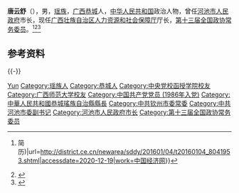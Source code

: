 '''唐云舒'''（{{bd|1963年|4月||catIdx=Tang唐}}），男，[[瑶族|瑶族]]，[[广西|广西]][[恭城|恭城]]人，[[中华人民共和国|中华人民共和国]]政治人物，曾任[[河池市人民政府|河池市人民政府]]市长，现任[[广西壮族自治区人力资源和社会保障厅|广西壮族自治区人力资源和社会保障厅]]厅长，[[第十三届全国政协常务委员|第十三届全国政协常务委员]]。<ref>{{Cite web|title=唐云舒(瑶族)任河池市代市长 原市长何辛幸已任市委书记(图{{!}}简历)|url=http://district.ce.cn/newarea/sddy/201601/04/t20160104_8041953.shtml|accessdate=2020-12-19|work=中国经济网}}</ref><ref>{{Cite web|title=唐云舒 - 市长|url=http://www.hechi.gov.cn/xxgk/ldjj/sz/t52739.shtml|accessdate=2020-12-19|work=河池市人民政府|archive-date=2020-08-10|archive-url=https://web.archive.org/web/20200810102553/http://www.hechi.gov.cn/xxgk/ldjj/sz/t52739.shtml|dead-url=yes}}</ref><ref>{{Cite web|title=广西任免蒋家柏、刘友谊、唐云舒、唐标文、李宏庆、黄洲等职务|url=http://district.ce.cn/newarea/sddy/202103/27/t20210327_36416434.shtml|accessdate=2021-04-05|work=中国经济网|archive-date=2021-07-28|archive-url=https://web.archive.org/web/20210728154836/http://district.ce.cn/newarea/sddy/202103/27/t20210327_36416434.shtml|dead-url=no}}</ref>

== 参考资料 ==
{{reflist}}

{{-}}
{{start box}}
{{s-gov|prc}}
{{s-before|[[李宁波|李宁波]]}}
{{s-title|[[广西壮族自治区人力资源和社会保障厅|广西壮族自治区人力资源和社会保障厅]]厅长|2021年3月－}}
{{s-inc}}
{{s-before|[[何辛幸|何辛幸]]}}
{{s-title|[[河池市人民政府|河池市人民政府]]市长|2015年12月－2021年2月}}
{{s-after|[[王军_(1976年5月)|王军]]}}
{{end box}}
{{中国人物小作品}}

{{Authority control}}
{{DEFAULTSORT:Tang唐}}
[[Category:唐姓|Yun]]
[[Category:瑶族人|Category:瑶族人]]
[[Category:恭城人|Category:恭城人]]
[[Category:中央党校函授学院校友|Category:中央党校函授学院校友]]
[[Category:广西师范大学校友|Category:广西师范大学校友]]
[[Category:中国共产党党员_(1986年入党)|Category:中国共产党党员 (1986年入党)]]
[[Category:中華人民共和國恭城瑤族自治縣縣長|Category:中華人民共和國恭城瑤族自治縣縣長]]
[[Category:中共钦州市委常委|Category:中共钦州市委常委]]
[[Category:中共河池市委副书记|Category:中共河池市委副书记]]
[[Category:河池市人民政府市长|Category:河池市人民政府市长]]
[[Category:第十三届全国政协常务委员|Category:第十三届全国政协常务委员]]